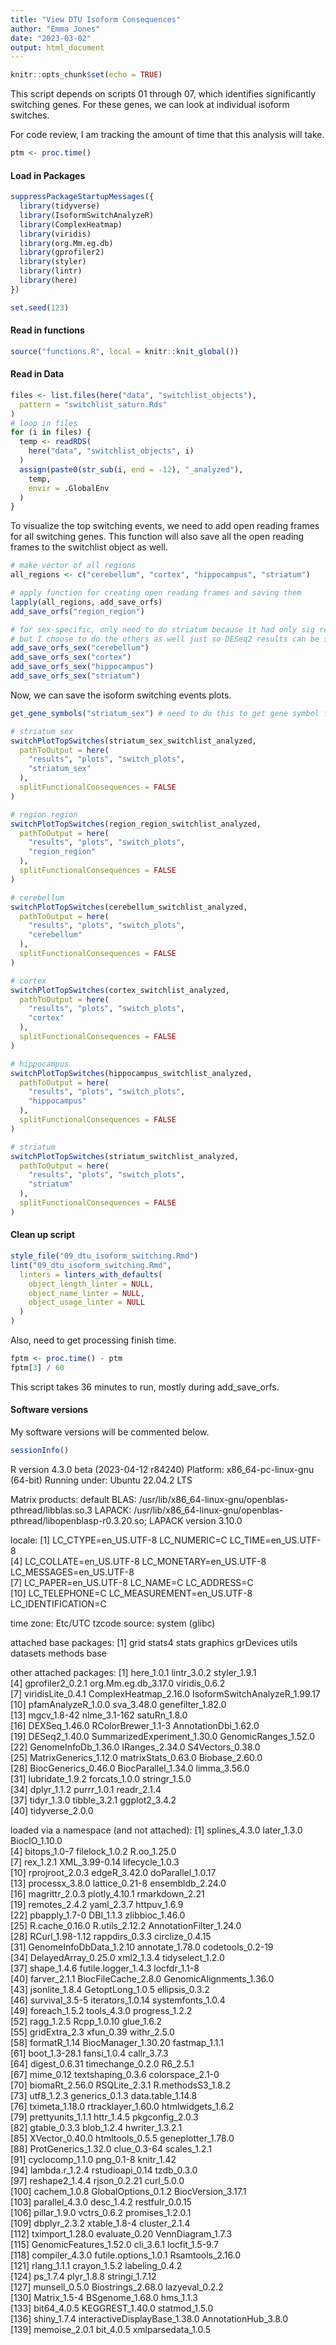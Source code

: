 ```yaml
---
title: "View DTU Isoform Consequences"
author: "Emma Jones"
date: "2023-03-02"
output: html_document
---
```


```r
knitr::opts_chunk$set(echo = TRUE)
```

This script depends on scripts 01 through 07, which identifies significantly switching genes.
For these genes, we can look at individual isoform switches.

For code review, I am tracking the amount of time that this analysis will take.

```r
ptm <- proc.time()
```


#### Load in Packages

```r
suppressPackageStartupMessages({
  library(tidyverse)
  library(IsoformSwitchAnalyzeR)
  library(ComplexHeatmap)
  library(viridis)
  library(org.Mm.eg.db)
  library(gprofiler2)
  library(styler)
  library(lintr)
  library(here)
})

set.seed(123)
```

#### Read in functions

```r
source("functions.R", local = knitr::knit_global())
```

#### Read in Data

```r
files <- list.files(here("data", "switchlist_objects"),
  pattern = "switchlist_saturn.Rds"
)
# loop in files
for (i in files) {
  temp <- readRDS(
    here("data", "switchlist_objects", i)
  )
  assign(paste0(str_sub(i, end = -12), "_analyzed"),
    temp,
    envir = .GlobalEnv
  )
}
```

To visualize the top switching events, we need to add open reading frames for all switching genes. This function will also save all the open reading frames to the switchlist object as well.

```r
# make vector of all regions
all_regions <- c("cerebellum", "cortex", "hippocampus", "striatum")

# apply function for creating open reading frames and saving them
lapply(all_regions, add_save_orfs)
add_save_orfs("region_region")

# for sex-specific, only need to do striatum because it had only sig results
# but I choose to do the others as well just so DESeq2 results can be saved.
add_save_orfs_sex("cerebellum")
add_save_orfs_sex("cortex")
add_save_orfs_sex("hippocampus")
add_save_orfs_sex("striatum")
```
Now, we can save the isoform switching events plots.

```r
get_gene_symbols("striatum_sex") # need to do this to get gene symbol for title

# striatum sex
switchPlotTopSwitches(striatum_sex_switchlist_analyzed,
  pathToOutput = here(
    "results", "plots", "switch_plots",
    "striatum_sex"
  ),
  splitFunctionalConsequences = FALSE
)

# region region
switchPlotTopSwitches(region_region_switchlist_analyzed,
  pathToOutput = here(
    "results", "plots", "switch_plots",
    "region_region"
  ),
  splitFunctionalConsequences = FALSE
)

# cerebellum
switchPlotTopSwitches(cerebellum_switchlist_analyzed,
  pathToOutput = here(
    "results", "plots", "switch_plots",
    "cerebellum"
  ),
  splitFunctionalConsequences = FALSE
)

# cortex
switchPlotTopSwitches(cortex_switchlist_analyzed,
  pathToOutput = here(
    "results", "plots", "switch_plots",
    "cortex"
  ),
  splitFunctionalConsequences = FALSE
)

# hippocampus
switchPlotTopSwitches(hippocampus_switchlist_analyzed,
  pathToOutput = here(
    "results", "plots", "switch_plots",
    "hippocampus"
  ),
  splitFunctionalConsequences = FALSE
)

# striatum
switchPlotTopSwitches(striatum_switchlist_analyzed,
  pathToOutput = here(
    "results", "plots", "switch_plots",
    "striatum"
  ),
  splitFunctionalConsequences = FALSE
)
```


#### Clean up script

```r
style_file("09_dtu_isoform_switching.Rmd")
lint("09_dtu_isoform_switching.Rmd",
  linters = linters_with_defaults(
    object_length_linter = NULL,
    object_name_linter = NULL,
    object_usage_linter = NULL
  )
)
```

Also, need to get processing finish time.

```r
fptm <- proc.time() - ptm
fptm[3] / 60
```
This script takes 36 minutes to run, mostly during add_save_orfs.

#### Software versions

My software versions will be commented below.

```r
sessionInfo()
```
R version 4.3.0 beta (2023-04-12 r84240)
Platform: x86_64-pc-linux-gnu (64-bit)
Running under: Ubuntu 22.04.2 LTS

Matrix products: default
BLAS:   /usr/lib/x86_64-linux-gnu/openblas-pthread/libblas.so.3 
LAPACK: /usr/lib/x86_64-linux-gnu/openblas-pthread/libopenblasp-r0.3.20.so;  LAPACK version 3.10.0

locale:
 [1] LC_CTYPE=en_US.UTF-8       LC_NUMERIC=C               LC_TIME=en_US.UTF-8       
 [4] LC_COLLATE=en_US.UTF-8     LC_MONETARY=en_US.UTF-8    LC_MESSAGES=en_US.UTF-8   
 [7] LC_PAPER=en_US.UTF-8       LC_NAME=C                  LC_ADDRESS=C              
[10] LC_TELEPHONE=C             LC_MEASUREMENT=en_US.UTF-8 LC_IDENTIFICATION=C       

time zone: Etc/UTC
tzcode source: system (glibc)

attached base packages:
[1] grid      stats4    stats     graphics  grDevices utils     datasets  methods   base     

other attached packages:
 [1] here_1.0.1                    lintr_3.0.2                   styler_1.9.1                 
 [4] gprofiler2_0.2.1              org.Mm.eg.db_3.17.0           viridis_0.6.2                
 [7] viridisLite_0.4.1             ComplexHeatmap_2.16.0         IsoformSwitchAnalyzeR_1.99.17
[10] pfamAnalyzeR_1.0.0            sva_3.48.0                    genefilter_1.82.0            
[13] mgcv_1.8-42                   nlme_3.1-162                  satuRn_1.8.0                 
[16] DEXSeq_1.46.0                 RColorBrewer_1.1-3            AnnotationDbi_1.62.0         
[19] DESeq2_1.40.0                 SummarizedExperiment_1.30.0   GenomicRanges_1.52.0         
[22] GenomeInfoDb_1.36.0           IRanges_2.34.0                S4Vectors_0.38.0             
[25] MatrixGenerics_1.12.0         matrixStats_0.63.0            Biobase_2.60.0               
[28] BiocGenerics_0.46.0           BiocParallel_1.34.0           limma_3.56.0                 
[31] lubridate_1.9.2               forcats_1.0.0                 stringr_1.5.0                
[34] dplyr_1.1.2                   purrr_1.0.1                   readr_2.1.4                  
[37] tidyr_1.3.0                   tibble_3.2.1                  ggplot2_3.4.2                
[40] tidyverse_2.0.0              

loaded via a namespace (and not attached):
  [1] splines_4.3.0                 later_1.3.0                   BiocIO_1.10.0                
  [4] bitops_1.0-7                  filelock_1.0.2                R.oo_1.25.0                  
  [7] rex_1.2.1                     XML_3.99-0.14                 lifecycle_1.0.3              
 [10] rprojroot_2.0.3               edgeR_3.42.0                  doParallel_1.0.17            
 [13] processx_3.8.0                lattice_0.21-8                ensembldb_2.24.0             
 [16] magrittr_2.0.3                plotly_4.10.1                 rmarkdown_2.21               
 [19] remotes_2.4.2                 yaml_2.3.7                    httpuv_1.6.9                 
 [22] pbapply_1.7-0                 DBI_1.1.3                     zlibbioc_1.46.0              
 [25] R.cache_0.16.0                R.utils_2.12.2                AnnotationFilter_1.24.0      
 [28] RCurl_1.98-1.12               rappdirs_0.3.3                circlize_0.4.15              
 [31] GenomeInfoDbData_1.2.10       annotate_1.78.0               codetools_0.2-19             
 [34] DelayedArray_0.25.0           xml2_1.3.4                    tidyselect_1.2.0             
 [37] shape_1.4.6                   futile.logger_1.4.3           locfdr_1.1-8                 
 [40] farver_2.1.1                  BiocFileCache_2.8.0           GenomicAlignments_1.36.0     
 [43] jsonlite_1.8.4                GetoptLong_1.0.5              ellipsis_0.3.2               
 [46] survival_3.5-5                iterators_1.0.14              systemfonts_1.0.4            
 [49] foreach_1.5.2                 tools_4.3.0                   progress_1.2.2               
 [52] ragg_1.2.5                    Rcpp_1.0.10                   glue_1.6.2                   
 [55] gridExtra_2.3                 xfun_0.39                     withr_2.5.0                  
 [58] formatR_1.14                  BiocManager_1.30.20           fastmap_1.1.1                
 [61] boot_1.3-28.1                 fansi_1.0.4                   callr_3.7.3                  
 [64] digest_0.6.31                 timechange_0.2.0              R6_2.5.1                     
 [67] mime_0.12                     textshaping_0.3.6             colorspace_2.1-0             
 [70] biomaRt_2.56.0                RSQLite_2.3.1                 R.methodsS3_1.8.2            
 [73] utf8_1.2.3                    generics_0.1.3                data.table_1.14.8            
 [76] tximeta_1.18.0                rtracklayer_1.60.0            htmlwidgets_1.6.2            
 [79] prettyunits_1.1.1             httr_1.4.5                    pkgconfig_2.0.3              
 [82] gtable_0.3.3                  blob_1.2.4                    hwriter_1.3.2.1              
 [85] XVector_0.40.0                htmltools_0.5.5               geneplotter_1.78.0           
 [88] ProtGenerics_1.32.0           clue_0.3-64                   scales_1.2.1                 
 [91] cyclocomp_1.1.0               png_0.1-8                     knitr_1.42                   
 [94] lambda.r_1.2.4                rstudioapi_0.14               tzdb_0.3.0                   
 [97] reshape2_1.4.4                rjson_0.2.21                  curl_5.0.0                   
[100] cachem_1.0.8                  GlobalOptions_0.1.2           BiocVersion_3.17.1           
[103] parallel_4.3.0                desc_1.4.2                    restfulr_0.0.15              
[106] pillar_1.9.0                  vctrs_0.6.2                   promises_1.2.0.1             
[109] dbplyr_2.3.2                  xtable_1.8-4                  cluster_2.1.4                
[112] tximport_1.28.0               evaluate_0.20                 VennDiagram_1.7.3            
[115] GenomicFeatures_1.52.0        cli_3.6.1                     locfit_1.5-9.7               
[118] compiler_4.3.0                futile.options_1.0.1          Rsamtools_2.16.0             
[121] rlang_1.1.1                   crayon_1.5.2                  labeling_0.4.2               
[124] ps_1.7.4                      plyr_1.8.8                    stringi_1.7.12               
[127] munsell_0.5.0                 Biostrings_2.68.0             lazyeval_0.2.2               
[130] Matrix_1.5-4                  BSgenome_1.68.0               hms_1.1.3                    
[133] bit64_4.0.5                   KEGGREST_1.40.0               statmod_1.5.0                
[136] shiny_1.7.4                   interactiveDisplayBase_1.38.0 AnnotationHub_3.8.0          
[139] memoise_2.0.1                 bit_4.0.5                     xmlparsedata_1.0.5  